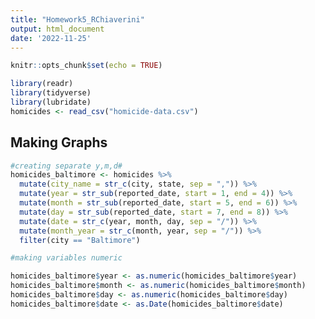 ```yaml
---
title: "Homework5_RChiaverini"
output: html_document
date: '2022-11-25'
---
```


```r
knitr::opts_chunk$set(echo = TRUE)
```


```r
library(readr)
library(tidyverse)
library(lubridate)
homicides <- read_csv("homicide-data.csv")
```

## Making Graphs

```r
#creating separate y,m,d#
homicides_baltimore <- homicides %>% 
  mutate(city_name = str_c(city, state, sep = ",")) %>% 
  mutate(year = str_sub(reported_date, start = 1, end = 4)) %>% 
  mutate(month = str_sub(reported_date, start = 5, end = 6)) %>% 
  mutate(day = str_sub(reported_date, start = 7, end = 8)) %>% 
  mutate(date = str_c(year, month, day, sep = "/")) %>% 
  mutate(month_year = str_c(month, year, sep = "/")) %>% 
  filter(city == "Baltimore") 
```

```r
#making variables numeric

homicides_baltimore$year <- as.numeric(homicides_baltimore$year)
homicides_baltimore$month <- as.numeric(homicides_baltimore$month)
homicides_baltimore$day <- as.numeric(homicides_baltimore$day)
homicides_baltimore$date <- as.Date(homicides_baltimore$date)


```




